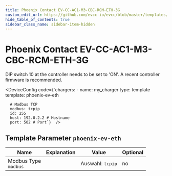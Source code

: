 ```yaml
---
title: Phoenix Contact EV-CC-AC1-M3-CBC-RCM-ETH-3G
custom_edit_url: https://github.com/evcc-io/evcc/blob/master/templates/definition/charger/phoenix-ev-eth.yaml
hide_table_of_contents: true
sidebar_class_name: sidebar-item-hidden
---
```



# Phoenix Contact EV-CC-AC1-M3-CBC-RCM-ETH-3G

<div className="device-detail-container">
  <div className="device-detail-content">
    <DeviceFeatures features="mA,rfid,sponsorship" />

DIP switch 10 at the controller needs to be set to 'ON'. A recent controller firmware is recommended.


<DeviceConfig code={`chargers:
    - name: my_charger
      type: template
      template: phoenix-ev-eth
      
      # Modbus TCP
      modbus: tcpip
      id: 255
      host: 192.0.2.2 # Hostname
      port: 502 # Port`}  />
  </div>
  <div className="device-detail-icon">
    <evcc-icon
      type="charger"
      name="phoenix-contact-ev-cc-ac1-m3-cbc-rcm-eth-3g"
      size="400px"
      alt="Phoenix Contact EV-CC-AC1-M3-CBC-RCM-ETH-3G"
      className="device-detail-icon-img"
    ></evcc-icon>
  </div>
</div>

## Template Parameter `phoenix-ev-eth`

| Name | Explanation | Value | Optional |
|-----------|-------------|-------|----------|
| Modbus Type<br/>`modbus` |  | Auswahl: `tcpip` | no |

<SponsorshipRequired />

